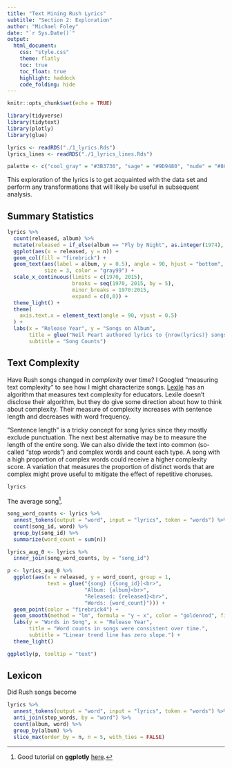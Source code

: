 ```yaml
---
title: "Text Mining Rush Lyrics"
subtitle: "Section 2: Exploration"
author: "Michael Foley"
date: "`r Sys.Date()`"
output: 
  html_document:
    css: "style.css"
    theme: flatly
    toc: true
    toc_float: true
    highlight: haddock
    code_folding: hide
---
```


```r
knitr::opts_chunk$set(echo = TRUE)
```

```r
library(tidyverse)
library(tidytext)
library(plotly)
library(glue)

lyrics <- readRDS("./1_lyrics.Rds")
lyrics_lines <- readRDS("./1_lyrics_lines.Rds")

palette <- c("cool_gray" = "#3B3730", "sage" = "#9D9480", "nude" = "#8C7460")
```

This exploration of the lyrics is to get acquainted with the data set and perform any transformations that will likely be useful in subsequent analysis.

## Summary Statistics



```r
lyrics %>% 
  count(released, album) %>%
  mutate(released = if_else(album == "Fly by Night", as.integer(1974), released)) %>%
  ggplot(aes(x = released, y = n)) +
  geom_col(fill = "firebrick") +
  geom_text(aes(label = album, y = 0.5), angle = 90, hjust = "bottom", vjust = .25, 
            size = 3, color = "gray99") +
  scale_x_continuous(limits = c(1970, 2015), 
                     breaks = seq(1970, 2015, by = 5), 
                     minor_breaks = 1970:2015, 
                     expand = c(0,0)) +
  theme_light() +
  theme(
    axis.text.x = element_text(angle = 90, vjust = 0.5)
  ) +
  labs(x = "Release Year", y = "Songs on Album", 
       title = glue("Neil Peart authored lyrics to {nrow(lyrics)} songs across {n_distinct(lyrics$album)} albums."),
       subtitle = "Song Counts")
```

## Text Complexity

Have Rush songs changed in _complexity_ over time? I Googled "measuring text complexity" to see how I might characterize songs. [Lexile](https://lexile.com/educators/tools-to-support-reading-at-school/tools-to-determine-a-books-complexity/) has an algorithm that measures text complexity for educators. Lexile doesn't disclose their algorithm, but they do give some direction about how to think about complexity. Their measure of complexity increases with sentence length and decreases with word frequency. 

"Sentence length" is a tricky concept for song lyrics since they mostly exclude punctuation. The next best alternative may be to measure the length of the entire song. We can also divide the text into common (so-called "stop words") and complex words and count each type. A song with a high proportion of complex words could receive a higher complexity score. A variation that measures the proportion of distinct words that are complex might prove useful to mitigate the effect of repetitive choruses.

```r
lyrics
```


The average song^[Good tutorial on **ggplotly** [here](https://www.musgraveanalytics.com/blog/2018/8/24/how-to-make-ggplot2-charts-interactive-with-plotly).].

```r
song_word_counts <- lyrics %>% 
  unnest_tokens(output = "word", input = "lyrics", token = "words") %>%
  count(song_id, word) %>%
  group_by(song_id) %>%
  summarize(word_count = sum(n))

lyrics_aug_0 <- lyrics %>%
  inner_join(song_word_counts, by = "song_id")

p <- lyrics_aug_0 %>% 
  ggplot(aes(x = released, y = word_count, group = 1,
             text = glue("{song} ({song_id})<br>",
                         "Album: {album}<br>",
                         "Released: {released}<br>",
                         "Words: {word_count}"))) +
  geom_point(color = "firebrick4") +
  geom_smooth(method = "lm", formula = "y ~ x", color = "goldenrod", fill = "goldenrod") +
  labs(y = "Words in Song", x = "Release Year", 
       title = "Word counts in songs were consistent over time.",
       subtitle = "Linear trend line has zero slope.") +
  theme_light()

ggplotly(p, tooltip = "text")
```

## Lexicon

Did Rush songs become 
```r
lyrics %>% 
  unnest_tokens(output = "word", input = "lyrics", token = "words") %>%
  anti_join(stop_words, by = "word") %>%
  count(album, word) %>%
  group_by(album) %>%
  slice_max(order_by = n, n = 5, with_ties = FALSE)
```

